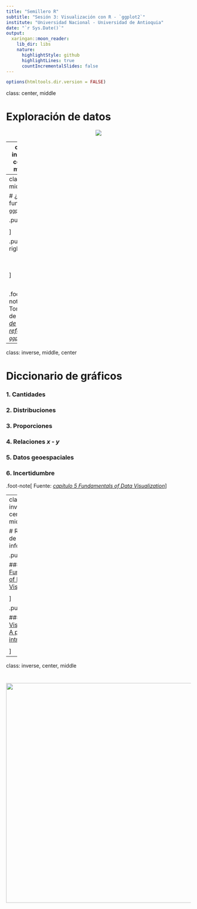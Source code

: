 ```yaml
---
title: "Semillero R"
subtitle: "Sesión 3: Visualización con R - `ggplot2`"
institute: "Universidad Nacional - Universidad de Antioquia"
date: "`r Sys.Date()`"
output:
  xaringan::moon_reader:
    lib_dir: libs
    nature:
      highlightStyle: github
      highlightLines: true
      countIncrementalSlides: false
---
```


```r
options(htmltools.dir.version = FALSE)
```

class: center, middle

# Exploración de datos

<center>
<img src = "https://es.r4ds.hadley.nz/diagrams_w_text_as_path/es/data-science-explore.svg" />
</center>

---
class: inverse, center, middle

# `ggplot2` 

<center>
<img src="https://ggplot2.tidyverse.org/logo.png"; height= 320/>
</center>

### [La gramática de gráficos en capas (artículo Hadley Wickham)](http://vita.had.co.nz/papers/layered-grammar.pdf)

### [Capítulo 3 R for Data Science - Visualización de datos](https://es.r4ds.hadley.nz/visualizaci%C3%B3n-de-datos.html)

---
class: middle

# ¿Cómo funciona `ggplot2`?

.pull-left[

<center>
<img src="img/ggplot2_1.PNG"/>
</center>


]

.pull-right[

<br>
<br>
<center>
<img src="img/ggplot2_2.PNG"/>
</center>

]

<br>

.foot-note[
Tomado de [*hoja de referencia `ggplot2`*](https://www.rstudio.com/wp-content/uploads/2016/12/ggplot2-cheatsheet-2.1-Spanish.pdf)
]

---
class: inverse,  middle, center

# Diccionario de gráficos

### 1. Cantidades

### 2. Distribuciones

### 3. Proporciones

### 4. Relaciones *x - y*

### 5. Datos geoespaciales

### 6. Incertidumbre

.foot-note[
Fuente: [*capítulo 5 Fundamentals of Data Visualization*](https://clauswilke.com/dataviz/directory-of-visualizations.html)
]


---
class: inverse, center, middle

# Recursos de información

.pull-left[


### [Fundamentals of Data Visualization](https://clauswilke.com/dataviz/)

<center>
<img src="https://clauswilke.com/dataviz/cover.png"; height= 300/>
</center>

]

.pull-right[

### [Data Visualization: A practical introduction](https://socviz.co/index.html)

<center>
<img src="https://socviz.co/assets/dv-cover-pupress.jpg"; height= 300/>
</center>


]

---
class: inverse, center, middle

# 

<center>
<img src = "img/gracias.gif" width = 600 />
</center>


